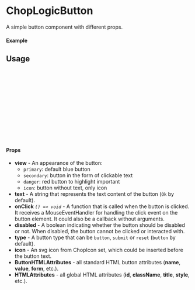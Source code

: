 
<Meta of={Button} title='Button' />

# ChopLogicButton

A simple button component with different props.

#### Example

<Canvas of={Button.Primary} />

## Usage

```ts
import { ChopLogicButton, ChopIcon } from "chop-logic-components";

const Example = () => {
  return (
      <ChopLogicButton
        text="Copy"
        onClick={()=> console.log("Clicked")}
        icon={ChopIcon.Copy}
      />
  );
};

export default Example;
```

#### Props

- **view** - An appearance of the button:
  - `primary`: default blue button
  - `secondary`: button in the form of clickable text
  - `danger`: red button to highlight important
  - `icon`: button without text, only icon
- **text** - A string that represents the text content of the button (`Ok` by default).
- **onClick** _`() => void`_ - A function that is called when the button is clicked. It receives a MouseEventHandler for handling the click event on the button element. It could also be a callback without arguments.
- **disabled** - A boolean indicating whether the button should be disabled or not. When disabled, the button cannot be clicked or interacted with.
- **type** - A button type that can be `button`, `submit` or `reset` (`button` by default).
- **icon** - An svg icon from ChopIcon set, which could be inserted before the button text.
- **ButtonHTMLAttributes** - all standard HTML button attributes (**name**, **value**, **form**, etc.).
- **HTMLAttributes** - all global HTML attributes (**id**, **className**, **title**, **style**, etc.).
